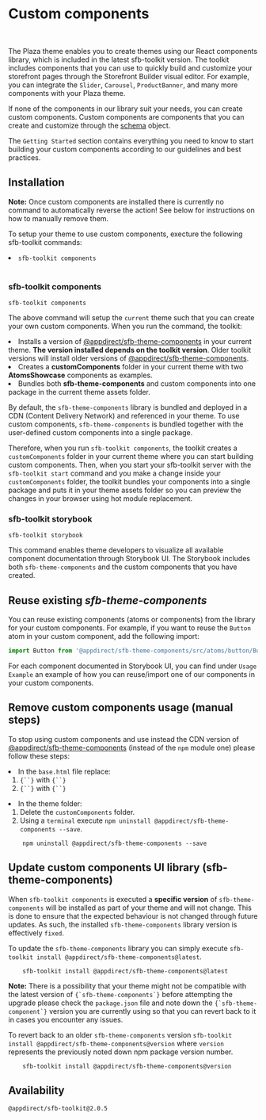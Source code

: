 
<Meta title="Docs/Customization/Custom components" />

# Custom components
<br />

The Plaza theme enables you to create themes using our React components library, which is included in the latest sfb-toolkit version. The toolkit includes components that you can use to quickly build and customize your storefront pages through the Storefront Builder visual editor. For example, you can integrate the `Slider`, `Carousel`, `ProductBanner`, and many more components with your Plaza theme.

If none of the components in our library suit your needs, you can create custom components. Custom components are components that you can create and customize through the [schema](?path=/story/docs-customization-schema--page#schema) object.

The `Getting Started` section contains everything you need to know to start building your custom components according to our guidelines and best practices.

## Installation

<div style={{color: "red"}}><b>Note:</b> Once custom components are installed there is currently no command to automatically reverse the action! See below for instructions
on how to manually remove them.</div>

To setup your theme to use custom components, execture the following sfb-toolkit commands:
<li><code>sfb-toolkit components</code></li>
<br />

### sfb-toolkit components

```
sfb-toolkit components
```

The above command will setup the `current` theme such that you can create your own custom components. When you run the command, the toolkit:
<li>
    Installs a version of <a href="https://www.npmjs.com/package/@appdirect/sfb-theme-components">@appdirect/sfb-theme-components</a> in
    your current theme. <b>The version installed depends on the toolkit version</b>. Older toolkit versions will install older versions of <a href="https://www.npmjs.com/package/@appdirect/sfb-theme-components">@appdirect/sfb-theme-components</a>.
</li>
<li>
    Creates a <b>customComponents</b> folder in your current theme with two <b>AtomsShowcase</b> components as examples.
</li>
<li>
    Bundles both <b>sfb-theme-components</b> and custom components into one package in the current theme assets folder.
</li>

By default, the `sfb-theme-components` library is bundled and deployed in a CDN (Content Delivery Network) and referenced in your theme. To use custom components, `sfb-theme-components` is bundled together with the user-defined custom components into a single package.

Therefore, when you run `sfb-toolkit components`, the toolkit creates a `customComponents` folder in your current theme where you can start building custom components. Then, when you start your sfb-toolkit server with the `sfb-toolkit start` command and you make a change inside your `customComponents` folder, the toolkit bundles your components into a single package and puts it in your theme assets folder so you can preview the changes in your browser using hot module replacement.

### sfb-toolkit storybook

```
sfb-toolkit storybook
```

This command enables theme developers to visualize all available component documentation through Storybook UI. The Storybook includes both `sfb-theme-components` and the custom components that you have created.

## Reuse existing <i>sfb-theme-components</i>

You can reuse existing components (atoms or components) from the library for your custom components. For example, if you want to reuse the `Button` atom in your custom component, add the following import:

```jsx
import Button from '@appdirect/sfb-theme-components/src/atoms/button/Button';
```

For each component documented in Storybook UI, you can find under `Usage Example` an example of how you can reuse/import one of our components in your custom components.

## Remove custom components usage (manual steps)

To stop using custom components and use instead the CDN version of <a href="https://www.npmjs.com/package/@appdirect/sfb-theme-components">@appdirect/sfb-theme-components</a> (instead of the `npm` module one) please follow these steps:
<li>
    In the <code>base.html</code> file replace:
    <ol>
        <li>
            <code>{`<link rel="stylesheet" type="text/css" href="{{ r("/assets/js/components/sfb-components.css") }}">`}</code> with
            <code>{`<link rel="stylesheet" type="text/css" href="{{ config.channelSettings.channelCanonicalBaseUrl }}/sfb-theme-components@0/sfb-components.css">`}</code>
        </li>
        <li>
            <code>{`<script src="{{ r("/assets/js/components/sfb-components.js") }}"></script>`}</code> with
            <code>{`<script src="{{ config.channelSettings.channelCanonicalBaseUrl }}/sfb-theme-components@0/sfb-components.js"></script>`}</code>
        </li>
    </ol>
</li>
<li> In the theme folder:
    <ol> 
        <li>
            Delete the <code>customComponents</code> folder.
        </li>
        <li>
            Using a <code>terminal</code> execute <code>npm uninstall @appdirect/sfb-theme-components --save</code>.
        </li>
    </ol>
</li>

```
    npm uninstall @appdirect/sfb-theme-components --save
```


## Update custom components UI library (sfb-theme-components)

When `sfb-toolkit components` is executed a <b>specific version</b> of `sfb-theme-components` will be installed as part of your theme and will not change. This is done to ensure that the expected behaviour
is not changed through future updates. As such, the installed `sfb-theme-components` library version is effectively `fixed`. 

To update the `sfb-theme-components` library you can simply execute `sfb-toolkit install @appdirect/sfb-theme-components@latest`.

```
    sfb-toolkit install @appdirect/sfb-theme-components@latest
```

<div style={{color: "red"}}>
<b>Note:</b> There is a possibility that your theme might not be compatible with the latest version of <code>{`sfb-theme-components`}</code> before attempting the upgrade please check
the <code>package.json</code> file and note down the <code>{`sfb-theme-component`}</code> version you are currently using so that you can revert back to it in cases you encounter any issues.
</div>

To revert back to an older `sfb-theme-components` version `sfb-toolkit install @appdirect/sfb-theme-components@version` where `version` represents the previously noted down npm package version number.

```
    sfb-toolkit install @appdirect/sfb-theme-components@version
```

## Availability

`@appdirect/sfb-toolkit@2.0.5`
